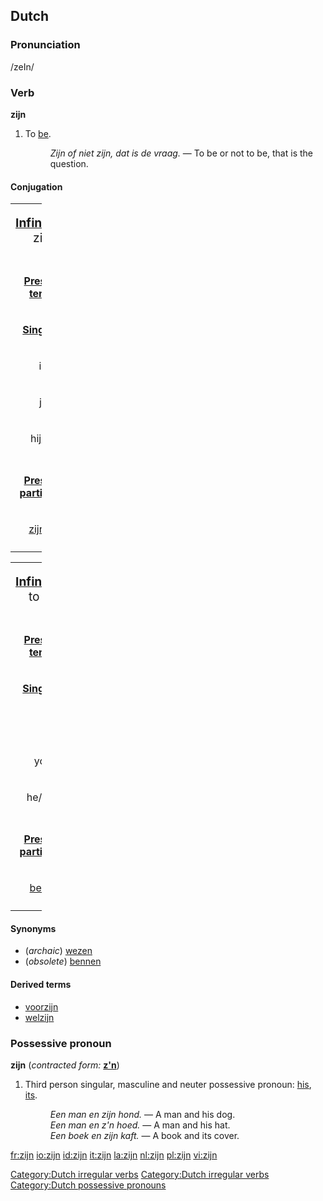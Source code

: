 ==Dutch==

===Pronunciation===
/zeIn/

===Verb===
'''zijn'''
# To [[be]].
#: ''Zijn of niet zijn, dat is de vraag.'' &mdash; To be or not to be, that is the question.

====Conjugation====
[[Category:Dutch irregular verbs]]
{| border=1 rules=all style="border:1px solid #99B3FF; background-color:#f9f9f9; padding:5px; font-size: 95%; width:100%;"
|colspan=8 width=100% align=center|<big>'''[[Infinitive]]:''' zijn</big>
|-
|colspan=8 height=9px|
|-
|colspan=4 width=50% align=center|'''[[Present tense]]'''
|colspan=4 width=50% align=center|'''[[Past tense]]'''
|-
|colspan=2 width=25% align=center|'''[[Singular]]'''
|colspan=2 width=25% align=center|'''[[Plural]]'''
|colspan=2 width=25% align=center|'''[[Singular]]'''
|colspan=2 width=25% align=center|'''[[Plural]]'''
|-
|width=5% align=center|ik
|width=20% align=center|[[ben]]
|width=5% align=center|wij
|width=20% align=center|zijn
|width=5% align=center|ik
|width=20% align=center|[[was]]
|width=5% align=center|wij
|width=20% align=center|[[waren]]
|-
|width=5% align=center|jij
|width=20% align=center|[[bent]]
|width=5% align=center|jullie
|width=20% align=center|zijn
|width=5% align=center|jij
|width=20% align=center|[[was]]
|width=5% align=center|jullie
|width=20% align=center|[[waren]]
|-
|width=5% align=center|hij/zij
|width=20% align=center|[[is]]
|width=5% align=center|zij
|width=20% align=center|zijn
|width=5% align=center|hij/zij
|width=20% align=center|[[was]]
|width=5% align=center|zij
|width=20% align=center|[[waren]]
|-
|colspan=8 height=9px|
|-
|colspan=2 width=25% align=center|'''[[Present participle]]'''
|colspan=2 width=25% align=center|'''([[Auxiliary]]) [[Past participle]]'''
|colspan=2 width=25% align=center|'''[[Imperative]]'''
|colspan=2 width=25% align=center|'''[[Subjunctive]]'''
|-
|colspan=2 width=25% align=center|[[zijnde]]
|colspan=2 width=25% align=center|zijn [[geweest]]
|colspan=2 width=25% align=center|[[wees]]
|colspan=2 width=25% align=center|[[zij]]
|-
|}

[[Category:Dutch irregular verbs]]
{| border=1 rules=all style="border:1px solid #99B3FF; background-color:#f9f9f9; padding:5px; font-size: 95%; width:100%;"
|colspan=8 width=100% align=center|<big>'''[[Infinitive]]:''' to be</big>
|-
|colspan=8 height=9px|
|-
|colspan=4 width=50% align=center|'''[[Present tense]]'''
|colspan=4 width=50% align=center|'''[[Past tense]]'''
|-
|colspan=2 width=25% align=center|'''[[Singular]]'''
|colspan=2 width=25% align=center|'''[[Plural]]'''
|colspan=2 width=25% align=center|'''[[Singular]]'''
|colspan=2 width=25% align=center|'''[[Plural]]'''
|-
|width=5% align=center|I
|width=20% align=center|[[am]]
|width=5% align=center|we
|width=20% align=center|are
|width=5% align=center|I
|width=20% align=center|[[was]]
|width=5% align=center|we
|width=20% align=center|[[were]]
|-
|width=5% align=center|you
|width=20% align=center|[[are]]
|width=5% align=center|you
|width=20% align=center|are
|width=5% align=center|you
|width=20% align=center|[[were]]
|width=5% align=center|you
|width=20% align=center|[[were]]
|-
|width=5% align=center|he/she
|width=20% align=center|[[is]]
|width=5% align=center|they
|width=20% align=center|are
|width=5% align=center|he/she
|width=20% align=center|[[was]]
|width=5% align=center|they
|width=20% align=center|[[were]]
|-
|colspan=8 height=9px|
|-
|colspan=2 width=25% align=center|'''[[Present participle]]'''
|colspan=2 width=25% align=center|'''([[Auxiliary]]) [[Past participle]]'''
|colspan=2 width=25% align=center|'''[[Imperative]]'''
|colspan=2 width=25% align=center|'''[[Subjunctive]]'''
|-
|colspan=2 width=25% align=center|[[being]]
|colspan=2 width=25% align=center|have [[been]]
|colspan=2 width=25% align=center|[[be]]
|colspan=2 width=25% align=center|[[be]]
|-
|}

====Synonyms====
* (''archaic'') [[wezen]]
* (''obsolete'') [[bennen]]

====Derived terms====
* [[voorzijn]]
* [[welzijn]]

===Possessive pronoun===
[[Category:Dutch possessive pronouns]]
'''zijn''' (''contracted form:'' '''[[z'n]]''') 
# Third person singular, masculine and neuter possessive pronoun: [[his]], [[its]].
#:'' Een man en zijn hond.'' &mdash; A man and his dog. 
#:'' Een man en z'n hoed.'' &mdash; A man and his hat. 
#:'' Een boek en zijn kaft.'' &mdash; A book and its cover.

[[fr:zijn]]
[[io:zijn]]
[[id:zijn]]
[[it:zijn]]
[[la:zijn]]
[[nl:zijn]]
[[pl:zijn]]
[[vi:zijn]]